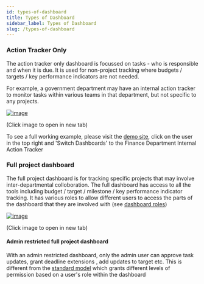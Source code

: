 ```yaml
---
id: types-of-dashboard
title: Types of Dashboard
sidebar_label: Types of Dashboard
slug: /types-of-dashboard
---
```


### Action Tracker Only

The action tracker only dashboard is focussed on tasks - who is responsible and when it is due.
It is used for non-project tracking where budgets / targets / key performance indicators are not
needed.

For example, a government department may have an internal action tracker to monitor tasks within
various teams in that department, but not specific to any projects.

<div style={{textAlign: 'center'}}>

  [![image](assets/tracker-table.png)](assets/tracker-table.png)

  (Click image to open in new tab)

</div>

To see a full working example, please visit the [demo site](https://digital-dashboard-demo.herokuapp.com),
click on the user in the top right and 'Switch Dashboards' to the Finance Department Internal Action Tracker

### Full project dashboard

The full project dashboard is for tracking specific projects that may involve inter-departmental colloboration.
The full dashboard has access to all the tools including budget / target / milestone / key performance
indicator tracking. It has various roles to allow different users to access the parts of the dashboard that
they are involved with (see [dashboard roles](dashboard-roles))

<div style={{textAlign: 'center'}}>

  [![image](assets/priority-areas.png)](assets/priority-areas.png)

  (Click image to open in new tab)

</div>

#### Admin restricted full project dashboard

With an admin restricted dashboard, only the admin user can approve task updates, grant deadline extensions
, add updates to target etc. This is different from the [standard model](dashboard-roles) which grants different
levels of permission based on a user's role within the dashboard
